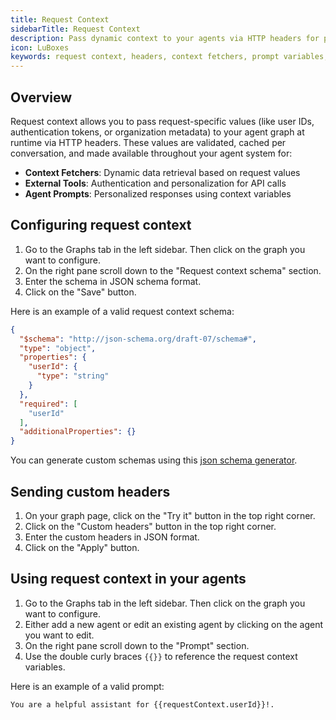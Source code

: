 ```yaml
---
title: Request Context
sidebarTitle: Request Context
description: Pass dynamic context to your agents via HTTP headers for personalized interactions
icon: LuBoxes
keywords: request context, headers, context fetchers, prompt variables, personalization
---
```



## Overview

Request context allows you to pass request-specific values (like user IDs, authentication tokens, or organization metadata) to your agent graph at runtime via HTTP headers. These values are validated, cached per conversation, and made available throughout your agent system for:

- **Context Fetchers**: Dynamic data retrieval based on request values
- **External Tools**: Authentication and personalization for API calls
- **Agent Prompts**: Personalized responses using context variables

## Configuring request context

1. Go to the Graphs tab in the left sidebar. Then click on the graph you want to configure.
2. On the right pane scroll down to the "Request context schema" section.
3. Enter the schema in JSON schema format.
4. Click on the "Save" button.

Here is an example of a valid request context schema:
```json
{
  "$schema": "http://json-schema.org/draft-07/schema#",
  "type": "object",
  "properties": {
    "userId": {
      "type": "string"
    }
  },
  "required": [
    "userId"
  ],
  "additionalProperties": {}
}
```

You can generate custom schemas using this [json schema generator](https://transform.tools/json-to-json-schema).

## Sending custom headers

1. On your graph page, click on the "Try it" button in the top right corner.
2. Click on the "Custom headers" button in the top right corner.
3. Enter the custom headers in JSON format.
4. Click on the "Apply" button.

## Using request context in your agents

1. Go to the Graphs tab in the left sidebar. Then click on the graph you want to configure.
2. Either add a new agent or edit an existing agent by clicking on the agent you want to edit.
3. On the right pane scroll down to the "Prompt" section.
4. Use the double curly braces `{{}}` to reference the request context variables.

Here is an example of a valid prompt:
```text
You are a helpful assistant for {{requestContext.userId}}!.
```